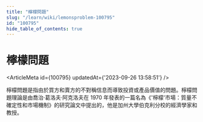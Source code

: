 ```yaml
---
title: "檸檬問題"
slug: "/learn/wiki/lemonsproblem-100795"
id: "100795"
hide_table_of_contents: true
---
```



# 檸檬問題

<ArticleMeta id={100795} updatedAt={'2023-09-26 13:58:51'} />
<div className='border-solid border-b border-t-0 my-4 border-[var(--ifm-color-gray-300)]' />

檸檬問題是指由於買方和賣方的不對稱信息而導致投資或產品價值的問題。檸檬問題理論是由喬治·葛洛夫·阿克洛夫在 1970 年發表的一篇名為《'檸檬'市場：質量不確定性和市場機制》的研究論文中提出的，他是加州大學伯克利分校的經濟學家和教授。
